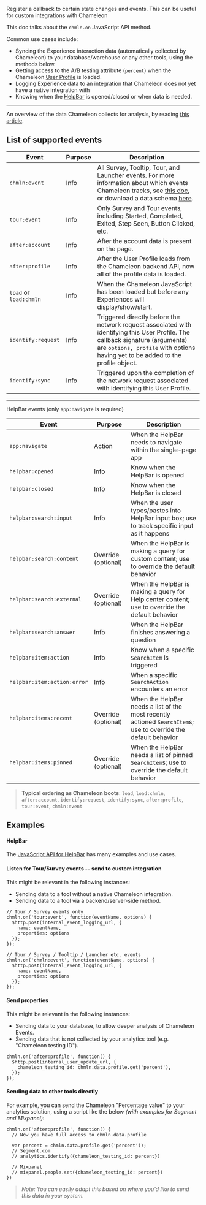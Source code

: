 Register a callback to certain state changes and events. This can be useful for custom integrations with Chameleon

This doc talks about the `chmln.on` JavaScript API method.

Common use cases include:

- Syncing the Experience interaction data (automatically collected by Chameleon) to your database/warehouse or any other tools, using the methods below.
- Getting access to the A/B testing attribute (`percent`) when the Chameleon [User Profile](/api/profiles.md?id=schema) is loaded.
- Logging Experience data to an integration that Chameleon does not yet have a native integration with
- Knowing when the [HelpBar](/api/search?id=search-js-api) is opened/closed or when data is needed.

----

An overview of the data Chameleon collects for analysis, by reading [this article](https://help.chameleon.io/en/articles/1226450-what-analytics-does-chameleon-provide).


## List of supported events

| Event                  | Purpose | Description                                                                                                                                                                                                                                                                                                                                |
|------------------------|---------|--------------------------------------------------------------------------------------------------------------------------------------------------------------------------------------------------------------------------------------------------------------------------------------------------------------------------------------------|
| `chmln:event`          | Info    | All Survey, Tooltip, Tour, and Launcher events. For more information about which events Chameleon tracks, see [this doc](https://help.chameleon.io/en/articles/1226450-what-analytics-does-chameleon-provide), or download a data schema [here](https://docs.google.com/spreadsheets/d/1qBiAojhSoUSEGLlwvzAhO5CxFLTNeutA_h2iV9gsvRk/copy). |
| `tour:event`           | Info    | Only Survey and Tour events, including Started, Completed, Exited, Step Seen, Button Clicked, etc.                                                                                                                                                                                                                                         |
| `after:account`        | Info    | After the account data is present on the page.                                                                                                                                                                                                                                                                                             |
| `after:profile`        | Info    | After the User Profile loads from the Chameleon backend API, now all of the profile data is loaded.                                                                                                                                                                                                                                        |
| `load` or `load:chmln` | Info    | When the Chameleon JavaScript has been loaded but before any Experiences will display/show/start.                                                                                                                                                                                                                                          |
| `identify:request`     | Info    | Triggered directly before the network request associated with identifying this User Profile. The callback signature (arguments) are `options, profile` with options having yet to be added to the profile object.                                                                                                                          |
| `identify:sync`        | Info    | Triggered upon the completion of the network request associated with identifying this User Profile.                                                                                                                                                                                                                                        |

-------

HelpBar events (only `app:navigate` is required)

| Event                        | Purpose             | Description                                                                                                     |
|------------------------------|---------------------|-----------------------------------------------------------------------------------------------------------------|
| `app:navigate`               | Action              | When the HelpBar needs to navigate within the single-page app                                                   |
| `helpbar:opened`             | Info                | Know when the HelpBar is opened                                                                                 |
| `helpbar:closed`             | Info                | Know when the HelpBar is closed                                                                                 |
| `helpbar:search:input`       | Info                | When the user types/pastes into HelpBar input box; use to track specific input as it happens                    |
| `helpbar:search:content`     | Override (optional) | When the HelpBar is making a query for custom content; use to override the default behavior                     |
| `helpbar:search:external`    | Override (optional) | When the HelpBar is making a query for Help center content; use to override the default behavior                |
| `helpbar:search:answer`      | Info                | When the HelpBar finishes answering a question                                                                  |
| `helpbar:item:action`        | Info                | Know when a specific `SearchItem` is triggered                                                                  |
| `helpbar:item:action:error`  | Info                | When a specific `SearchAction` encounters an error                                                              |
| `helpbar:items:recent`       | Override (optional) | When the HelpBar needs a list of the most recently actioned `SearchItem`s; use to override the default behavior |
| `helpbar:items:pinned`       | Override (optional) | When the HelpBar needs a list of pinned `SearchItem`s; use to override the default behavior                     |


> **Typical ordering as Chameleon boots**: `load`, `load:chmln`, `after:account`, `identify:request`, `identify:sync`, `after:profile`, `tour:event`, `chmln:event`

## Examples

#### HelpBar

The [JavaScript API for HelpBar](/api/search?id=search-js-api) has many examples and use cases.

#### Listen for Tour/Survey events -- send to custom integration

This might be relevant in the following instances:

- Sending data to a tool without a native Chameleon integration.
- Sending data to a tool via a backend/server-side method.

```
// Tour / Survey events only
chmln.on('tour:event', function(eventName, options) {
  $http.post(internal_event_logging_url, {
    name: eventName,
    properties: options
  });
});

// Tour / Survey / Tooltip / Launcher etc. events
chmln.on('chmln:event', function(eventName, options) {
  $http.post(internal_event_logging_url, {
    name: eventName, 
    properties: options
  });
});
```



#### Send properties

This might be relevant in the following instances:

- Sending data to your database, to allow deeper analysis of Chameleon Events.
- Sending data that is not collected by your analytics tool (e.g. "Chameleon testing ID").

```
chmln.on('after:profile', function() {
  $http.post(internal_user_update_url, {
    chameleon_testing_id: chmln.data.profile.get('percent'),
  });
});
```



#### Sending data to other tools directly

For example, you can send the Chameleon "Percentage value" to your analytics solution, using a script like the below *(with examples for Segment and Mixpanel)*:

```
chmln.on('after:profile', function() {
  // Now you have full access to chmln.data.profile
  
  var percent = chmln.data.profile.get('percent'));
  // Segment.com
  // analytics.identify({chameleon_testing_id: percent})

  // Mixpanel
  // mixpanel.people.set({chameleon_testing_id: percent})
})
```

> *Note: You can easily adapt this based on where you'd like to send this data in your system.* 


